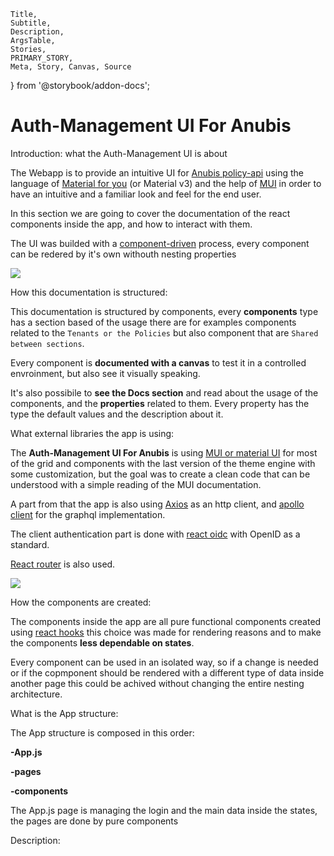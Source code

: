 

    Title,
    Subtitle,
    Description,
    ArgsTable,
    Stories,
    PRIMARY_STORY,
    Meta, Story, Canvas, Source
} from '@storybook/addon-docs';

<Meta title="Introduction" />

<style>
  {`
    .subheading {
      --mediumdark: '#999999';
      font-weight: 900;
      font-size: 13px;
      color: #999;
      letter-spacing: 6px;
      line-height: 24px;
      text-transform: uppercase;
      margin-bottom: 12px;
      margin-top: 40px;
    }

    .link-list {
      display: grid;
      grid-template-columns: 1fr;
      grid-template-rows: 1fr 1fr;
      row-gap: 10px;
    }

    @media (min-width: 620px) {
      .link-list {
        row-gap: 20px;
        column-gap: 20px;
        grid-template-columns: 1fr 1fr;
      }
    }

    @media all and (-ms-high-contrast:none) {
    .link-list {
        display: -ms-grid;
        -ms-grid-columns: 1fr 1fr;
        -ms-grid-rows: 1fr 1fr;
      }
    }

    .link-item {
      display: block;
      padding: 20px 30px 20px 15px;
      border: 1px solid #00000010;
      border-radius: 5px;
      transition: background 150ms ease-out, border 150ms ease-out, transform 150ms ease-out;
      color: #333333;
      display: flex;
      align-items: flex-start;
    }

    .link-item:hover {
      border-color: #1EA7FD50;
      transform: translate3d(0, -3px, 0);
      box-shadow: rgba(0, 0, 0, 0.08) 0 3px 10px 0;
    }

    .link-item:active {
      border-color: #1EA7FD;
      transform: translate3d(0, 0, 0);
    }

    .link-item strong {
      font-weight: 700;
      display: block;
      margin-bottom: 2px;
    }

    .link-item img {
      height: 40px;
      width: 40px;
      margin-right: 15px;
      flex: none;
    }

    .link-item span {
      font-size: 14px;
      line-height: 20px;
    }

    .tip {
      display: inline-block;
      border-radius: 1em;
      font-size: 11px;
      line-height: 12px;
      font-weight: 700;
      background: #E7FDD8;
      color: #66BF3C;
      padding: 4px 12px;
      margin-right: 10px;
      vertical-align: top;
    }

    .tip-wrapper {
      font-size: 13px;
      line-height: 20px;
      margin-top: 40px;
      margin-bottom: 40px;
    }

    .tip-wrapper code {
      font-size: 12px;
      display: inline-block;
    }
  `}
</style>

# Auth-Management UI For Anubis


 <Subtitle >Introduction: what the Auth-Management UI is about</Subtitle>

The Webapp is to provide an intuitive UI for [Anubis policy-api](https://github.com/orchestracities/anubis) using the language of [Material for you](https://m3.material.io/) (or Material v3) and the help of [MUI](https://mui.com/) in order to have an intuitive and a familiar look and feel for the end user.

In this section we are going to cover the documentation of the react components inside the app, and how to interact with them.

The UI was builded with a [component-driven](https://componentdriven.org) process, every component can be redered by it's own withouth nesting properties

<img src={policiesImage}  />

<Subtitle >How this documentation is structured:</Subtitle>

This documentation is structured by components, every **components** type has a section based of the usage there are for examples components related to the `Tenants or the Policies` but also component that are `Shared between sections`.

Every component is **documented with a canvas** to test it in a controlled envroinment, but also see it visually speaking.

It's also possibile to **see the Docs section** and read about the usage of the components, and the **properties** related to them. Every property has the type the default values and the description about it.


 <Subtitle >What external libraries the app is using:</Subtitle>

 The **Auth-Management UI For Anubis** is using [MUI or material UI](https://mui.com/) for most of the grid and components with the last version of the theme engine with some customization, but the goal was to create a clean code that can be understood with a simple reading of the MUI documentation.

 A part from that the app is also using [Axios](https://github.com/axios/axios) as an http client, and [apollo client](https://www.apollographql.com/docs/react/) for the graphql implementation.

 The client authentication part is done with [react oidc](https://github.com/AxaGuilDEv/react-oidc) with OpenID as a standard.

 [React router](https://reactrouter.com/) is also used.

 <img src={serviceImage}  />

 <Subtitle >How the components are created:</Subtitle>

 The components inside the app are all pure functional components created using [react hooks](https://en.reactjs.org/docs/hooks-intro.html) this choice was made for rendering reasons and to make the components **less dependable on states**.
 
 Every component can be used in an isolated way, so if a change is needed or if the copmponent should be rendered with a different type of data inside another page this could be achived without changing the entire nesting architecture.


<Subtitle >What is the App structure:</Subtitle>

The App structure is composed in this order:

 **-App.js**

  **-pages**

   **-components**

The App.js page is managing the login and the main data inside the states, the pages are done by pure components

  <Subtitle >Description:</Subtitle>

